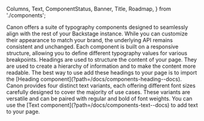   Columns,
  Text,
  ComponentStatus,
  Banner,
  Title,
  Roadmap,
} from './components';

<Meta title="Core Concepts/Typography" />

<Unstyled>

<Title type="h1">Typography</Title>
<Text>
  Canon offers a suite of typography components designed to seamlessly align
  with the rest of your Backstage instance. While you can customize their
  appearance to match your brand, the underlying API remains consistent and
  unchanged. Each component is built on a responsive structure, allowing you to
  define different typography values for various breakpoints.
</Text>

<Title type="h2">Heading</Title>
<Text>
  Headings are used to structure the content of your page. They are used to
  create a hierarchy of information and to make the content more readable. The
  best way to use add these headings to your page is to import the [Heading
  component](?path=/docs/components-heading--docs).
</Text>

<Canvas of={HeadingStories.AllVariants} />

<Title type="h2">Text</Title>
<Text>
  Canon provides four distinct text variants, each offering different font sizes
  carefully designed to cover the majority of use cases. These variants are
  versatile and can be paired with regular and bold of font weights. You can use
  the [Text component](?path=/docs/components-text--docs) to add text to your
  page.
</Text>

<Canvas of={TextStories.AllVariants} />

</Unstyled>
